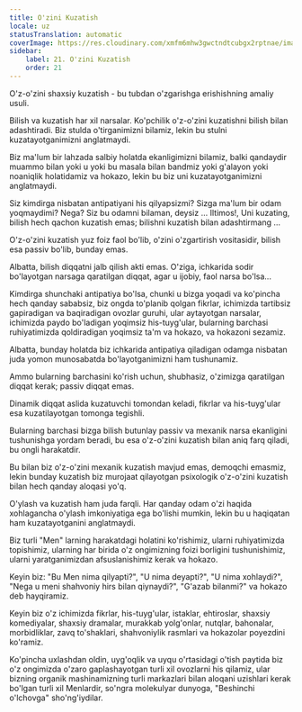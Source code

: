```yaml
---
title: O'zini Kuzatish
locale: uz
statusTranslation: automatic
coverImage: https://res.cloudinary.com/xmfm6mhw3gwctndtcubgx2rptnae/image/upload/v1740468922/small_cover_tratado_de_psicologia_revolucionaria_a4c0dca4e0.webp
sidebar:
    label: 21. O'zini Kuzatish
    order: 21
---
```

O'z-o'zini shaxsiy kuzatish - bu tubdan o'zgarishga erishishning amaliy usuli.

Bilish va kuzatish har xil narsalar. Ko'pchilik o'z-o'zini kuzatishni bilish bilan adashtiradi. Biz stulda o'tirganimizni bilamiz, lekin bu stulni kuzatayotganimizni anglatmaydi.

Biz ma'lum bir lahzada salbiy holatda ekanligimizni bilamiz, balki qandaydir muammo bilan yoki u yoki bu masala bilan bandmiz yoki g'alayon yoki noaniqlik holatidamiz va hokazo, lekin bu biz uni kuzatayotganimizni anglatmaydi.

Siz kimdirga nisbatan antipatiyani his qilyapsizmi? Sizga ma'lum bir odam yoqmaydimi? Nega? Siz bu odamni bilaman, deysiz ... Iltimos!, Uni kuzating, bilish hech qachon kuzatish emas; bilishni kuzatish bilan adashtirmang ...

O'z-o'zini kuzatish yuz foiz faol bo'lib, o'zini o'zgartirish vositasidir, bilish esa passiv bo'lib, bunday emas.

Albatta, bilish diqqatni jalb qilish akti emas. O'ziga, ichkarida sodir bo'layotgan narsaga qaratilgan diqqat, agar u ijobiy, faol narsa bo'lsa...

Kimdirga shunchaki antipatiya bo'lsa, chunki u bizga yoqadi va ko'pincha hech qanday sababsiz, biz ongda to'planib qolgan fikrlar, ichimizda tartibsiz gapiradigan va baqiradigan ovozlar guruhi, ular aytayotgan narsalar, ichimizda paydo bo'ladigan yoqimsiz his-tuyg'ular, bularning barchasi ruhiyatimizda qoldiradigan yoqimsiz ta'm va hokazo, va hokazoni sezamiz.

Albatta, bunday holatda biz ichkarida antipatiya qiladigan odamga nisbatan juda yomon munosabatda bo'layotganimizni ham tushunamiz.

Ammo bularning barchasini ko'rish uchun, shubhasiz, o'zimizga qaratilgan diqqat kerak; passiv diqqat emas.

Dinamik diqqat aslida kuzatuvchi tomondan keladi, fikrlar va his-tuyg'ular esa kuzatilayotgan tomonga tegishli.

Bularning barchasi bizga bilish butunlay passiv va mexanik narsa ekanligini tushunishga yordam beradi, bu esa o'z-o'zini kuzatish bilan aniq farq qiladi, bu ongli harakatdir.

Bu bilan biz o'z-o'zini mexanik kuzatish mavjud emas, demoqchi emasmiz, lekin bunday kuzatish biz murojaat qilayotgan psixologik o'z-o'zini kuzatish bilan hech qanday aloqasi yo'q.

O'ylash va kuzatish ham juda farqli. Har qanday odam o'zi haqida xohlagancha o'ylash imkoniyatiga ega bo'lishi mumkin, lekin bu u haqiqatan ham kuzatayotganini anglatmaydi.

Biz turli "Men" larning harakatdagi holatini ko'rishimiz, ularni ruhiyatimizda topishimiz, ularning har birida o'z ongimizning foizi borligini tushunishimiz, ularni yaratganimizdan afsuslanishimiz kerak va hokazo.

Keyin biz: "Bu Men nima qilyapti?", "U nima deyapti?", "U nima xohlaydi?", "Nega u meni shahvoniy hirs bilan qiynaydi?", "G'azab bilanmi?" va hokazo deb hayqiramiz.

Keyin biz o'z ichimizda fikrlar, his-tuyg'ular, istaklar, ehtiroslar, shaxsiy komediyalar, shaxsiy dramalar, murakkab yolg'onlar, nutqlar, bahonalar, morbidliklar, zavq to'shaklari, shahvoniylik rasmlari va hokazolar poyezdini ko'ramiz.

Ko'pincha uxlashdan oldin, uyg'oqlik va uyqu o'rtasidagi o'tish paytida biz o'z ongimizda o'zaro gaplashayotgan turli xil ovozlarni his qilamiz, ular bizning organik mashinamizning turli markazlari bilan aloqani uzishlari kerak bo'lgan turli xil Menlardir, so'ngra molekulyar dunyoga, "Beshinchi o'lchovga" sho'ng'iydilar.

